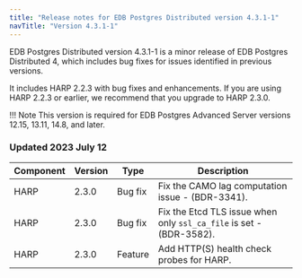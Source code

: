 ```yaml
---
title: "Release notes for EDB Postgres Distributed version 4.3.1-1"
navTitle: "Version 4.3.1-1"
---
```


EDB Postgres Distributed version 4.3.1-1 is a minor release of EDB Postgres Distributed 4, which includes bug fixes for issues identified in previous versions.

It includes HARP 2.2.3 with bug fixes and enhancements. If you are using HARP 2.2.3 or earlier, we recommend that you upgrade to HARP 2.3.0.

!!! Note
    This version is required for EDB Postgres Advanced Server versions 12.15, 13.11, 14.8, and later.


### Updated 2023 July 12

 Component | Version |  Type           |                                                   Description
 --------- | ------- | --------------- | ------------------------------------------------------------------------------------------------------------------------
 HARP      | 2.3.0   | Bug fix         | Fix the CAMO lag computation issue - (BDR-3341).
 HARP      | 2.3.0   | Bug fix         | Fix the Etcd TLS issue when only `ssl_ca_file` is set - (BDR-3582).
 HARP      | 2.3.0   | Feature         | Add HTTP(S) health check probes for HARP.

